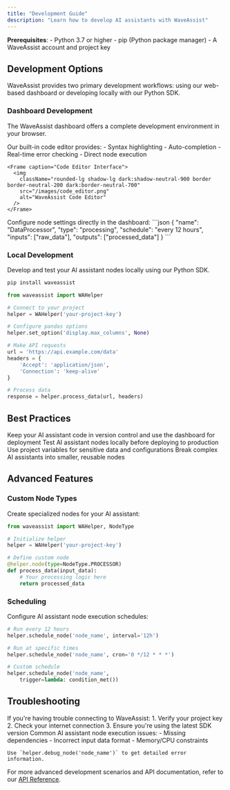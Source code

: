 ```yaml
---
title: "Development Guide"
description: "Learn how to develop AI assistants with WaveAssist"
---
```


<Info>**Prerequisites**: - Python 3.7 or higher - pip (Python package manager) - A WaveAssist account and project key</Info>

## Development Options

WaveAssist provides two primary development workflows: using our web-based dashboard or developing locally with our Python SDK.

### Dashboard Development

The WaveAssist dashboard offers a complete development environment in your browser.

<AccordionGroup>
  <Accordion icon="code" title="Code Editor Features">
    Our built-in code editor provides:
    - Syntax highlighting
    - Auto-completion
    - Real-time error checking
    - Direct node execution
    
    <Frame caption="Code Editor Interface">
      <img
        className="rounded-lg shadow-lg dark:shadow-neutral-900 border border-neutral-200 dark:border-neutral-700"
        src="/images/code_editor.png"
        alt="WaveAssist Code Editor"
      />
    </Frame>
  </Accordion>

  <Accordion icon="gear" title="Node Configuration">
    Configure node settings directly in the dashboard:
    ```json
    {
      "name": "DataProcessor",
      "type": "processing",
      "schedule": "every 12 hours",
      "inputs": ["raw_data"],
      "outputs": ["processed_data"]
    }
    ```
  </Accordion>
</AccordionGroup>

### Local Development

Develop and test your AI assistant nodes locally using our Python SDK.

<CodeGroup>

```bash Installation
pip install waveassist
```

```python Initialize
from waveassist import WAHelper

# Connect to your project
helper = WAHelper('your-project-key')
```

```python Development
# Configure pandas options
helper.set_option('display.max_columns', None)

# Make API requests
url = 'https://api.example.com/data'
headers = {
    'Accept': 'application/json',
    'Connection': 'keep-alive'
}

# Process data
response = helper.process_data(url, headers)
```

</CodeGroup>

## Best Practices

<CardGroup>
	<Card title="Version Control" icon="code-branch">
		Keep your AI assistant code in version control and use the dashboard for deployment
	</Card>
	<Card title="Testing" icon="vial">
		Test AI assistant nodes locally before deploying to production
	</Card>
	<Card title="Environment Variables" icon="key">
		Use project variables for sensitive data and configurations
	</Card>
	<Card title="Modular Design" icon="cubes">
		Break complex AI assistants into smaller, reusable nodes
	</Card>
</CardGroup>

## Advanced Features

### Custom Node Types

Create specialized nodes for your AI assistant:

```python
from waveassist import WAHelper, NodeType

# Initialize helper
helper = WAHelper('your-project-key')

# Define custom node
@helper.node(type=NodeType.PROCESSOR)
def process_data(input_data):
    # Your processing logic here
    return processed_data
```

### Scheduling

Configure AI assistant node execution schedules:

<CodeGroup>

```python Interval
# Run every 12 hours
helper.schedule_node('node_name', interval='12h')
```

```python Cron
# Run at specific times
helper.schedule_node('node_name', cron='0 */12 * * *')
```

```python Custom
# Custom schedule
helper.schedule_node('node_name',
    trigger=lambda: condition_met())
```

</CodeGroup>

## Troubleshooting

<AccordionGroup>
  <Accordion title="Connection Issues">
    If you're having trouble connecting to WaveAssist:
    1. Verify your project key
    2. Check your internet connection
    3. Ensure you're using the latest SDK version
  </Accordion>

  <Accordion title="Node Execution Errors">
    Common AI assistant node execution issues:
    - Missing dependencies
    - Incorrect input data format
    - Memory/CPU constraints
    
    Use `helper.debug_node('node_name')` to get detailed error information.
  </Accordion>
</AccordionGroup>

<Note>For more advanced development scenarios and API documentation, refer to our [API Reference](/api-reference/introduction).</Note>
